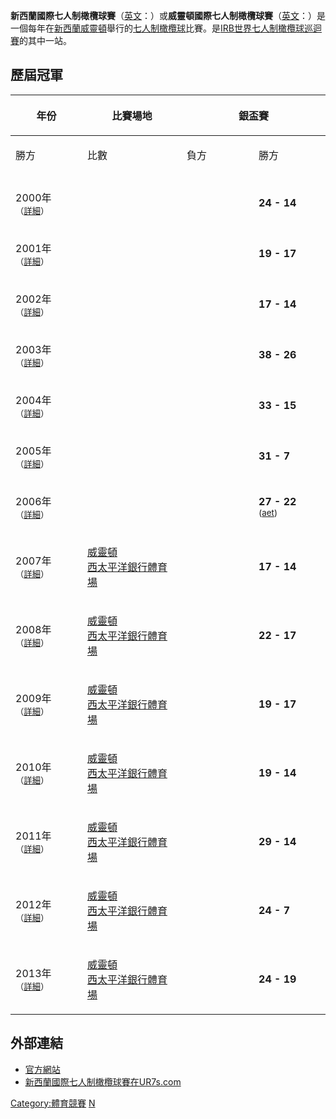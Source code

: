 '''新西蘭國際七人制橄欖球賽'''（[[英語|英文]]：{{lang|en|'''New Zealand International Sevens'''}}）或'''威靈頓國際七人制橄欖球賽'''（[[英語|英文]]：{{lang|en|'''Wellington Sevens'''}}）是一個每年在[[新西蘭|新西蘭]][[威靈頓|威靈頓]]舉行的[[七人制橄欖球|七人制橄欖球]]比賽。是[[IRB世界七人制橄欖球巡迴賽|IRB世界七人制橄欖球巡迴賽]]的其中一站。

== 歷屆冠軍 ==
{|class="wikitable" width="800px" style="text-align:center; font-size:90%;"
!rowspan="2" style="width:12%"|年份 
!rowspan="2" style="width:18%"|比賽場地 
!colspan="3" style="width:35%"|銀盃賽
!colspan="3" style="width:35%"|銀碟賽
|-
!style="width:13%"|勝方
!style="width:9%"|比數
!style="width:13%"|負方
!style="width:13%"|勝方
!style="width:9%"|比數
!style="width:13%"|負方
|-

|-
|2000年<br /><small>（[[2000年紐西蘭國際七人制橄欖球賽|詳細]]）</small> 
|
|{{FIJ}}
|'''24 - 14'''
|{{NZL}}
|{{CAN}}
|'''24 - 21'''
|{{ZAF}}
|-
|2001年<br /><small>（[[2001年紐西蘭國際七人制橄欖球賽|詳細]]）</small> 
|
|{{AUS}}
|'''19 - 17'''
|{{FIJ}}
|{{SAM}}
|'''40 - 7'''
|{{ARG}}
|-
|2002年<br /><small>（[[2002年紐西蘭國際七人制橄欖球賽|詳細]]）</small> 
|
|{{ZAF}}
|'''17 - 14'''
|{{SAM}}
|{{ARG}}
|'''52 - 12'''
|{{WAL}}
|-
|2003年<br /><small>（[[2003年紐西蘭國際七人制橄欖球賽|詳細]]）</small> 
|
|{{NZL}}
|'''38 - 26'''
|{{ENG}}
|{{SAM}}
|'''39 - 5'''
|{{FRA}}
|-
|2004年<br /><small>（[[2004年紐西蘭國際七人制橄欖球賽|詳細]]）</small> 
|
|{{NZL}}
|'''33 - 15'''
|{{FIJ}}
|{{TON}}
|'''38 - 12'''
|{{KEN}}
|-
|2005年<br /><small>（[[2005年紐西蘭國際七人制橄欖球賽|詳細]]）</small> 
|
|{{NZL}}
|'''31 - 7'''
|{{ARG}}
|{{AUS}}
|'''32 - 0'''
|{{SCO}}
|-
|2006年<br /><small>（[[2006年紐西蘭國際七人制橄欖球賽|詳細]]）</small> 
|
|{{FIJ}}
|'''27 - 22'''<br /><small>([[加時賽|aet]])</small>
|{{ZAF}}
|{{ENG}}
|'''14 - 10'''
|{{ARG}}
|-
|2007年<br /><small>（[[2007年紐西蘭國際七人制橄欖球賽|詳細]]）</small> 
|[[威靈頓|威靈頓]]<br />[[西太平洋銀行體育場|西太平洋銀行體育場]]
|{{SAM}}
|'''17 - 14'''
|{{FIJ}}
|{{ENG}}
|'''21 - 12'''
|{{FRA}}
|-
|2008年<br /><small>（[[2008年紐西蘭國際七人制橄欖球賽|詳細]]）</small> 
|[[威靈頓|威靈頓]]<br />[[西太平洋銀行體育場|西太平洋銀行體育場]]
|{{NZL}}
|'''22 - 17'''
|{{SAM}}
|{{ZAF}}
|'''19 - 12'''
|{{WAL}}
|-
|2009年<br /><small>（[[2009年紐西蘭國際七人制橄欖球賽|詳細]]）</small> 
|[[威靈頓|威靈頓]]<br />[[西太平洋銀行體育場|西太平洋銀行體育場]]
|{{ENG}}
|'''19 - 17'''
|{{NZL}}
|{{ZAF}}
|'''26 - 12'''
|{{WAL}}
|-
|2010年<br /><small>（[[2010年紐西蘭國際七人制橄欖球賽|詳細]]）</small> 
|[[威靈頓|威靈頓]]<br />[[西太平洋銀行體育場|西太平洋銀行體育場]]
|{{FIJ}}
|'''19 - 14'''
|{{SAM}}
|{{AUS}}
|'''26 - 22'''
|{{ZAF}}
|-
|2011年<br /><small>（[[2011年紐西蘭國際七人制橄欖球賽|詳細]]）</small> 
|[[威靈頓|威靈頓]]<br />[[西太平洋銀行體育場|西太平洋銀行體育場]]
|{{NZL}}
|'''29 - 14'''
|{{ENG}}
|{{FIJ}}
|'''26 - 12'''
|{{ZAF}}
|-
|2012年<br /><small>（[[2012年紐西蘭國際七人制橄欖球賽|詳細]]）</small> 
|[[威靈頓|威靈頓]]<br />[[西太平洋銀行體育場|西太平洋銀行體育場]]
|{{NZL}}
|'''24 - 7'''
|{{FIJ}}
|{{ENG}}
|'''21 - 12'''
|{{SAM}}
|-
|2013年<br /><small>（[[2013年紐西蘭國際七人制橄欖球賽|詳細]]）</small> 
|[[威靈頓|威靈頓]]<br />[[西太平洋銀行體育場|西太平洋銀行體育場]]
|{{ENG}}
|'''24 - 19'''
|{{KEN}}
|{{NZL}}
|'''17 - 7'''
|{{SAM}}
|}

== 外部連結 ==
* [http://www.sevens.co.nz/ 官方網站] {{Wayback|url=http://www.sevens.co.nz/ |date=20110917064243 }}
* [https://web.archive.org/web/20100324004926/http://ur7s.com/tournaments/wellington7s 新西蘭國際七人制橄欖球賽在UR7s.com]


{{IRB世界七人制橄欖球巡迴賽}}

[[Category:體育競賽|Category:體育競賽]]
[[Category:IRB世界七人制橄欖球巡迴賽|N]]